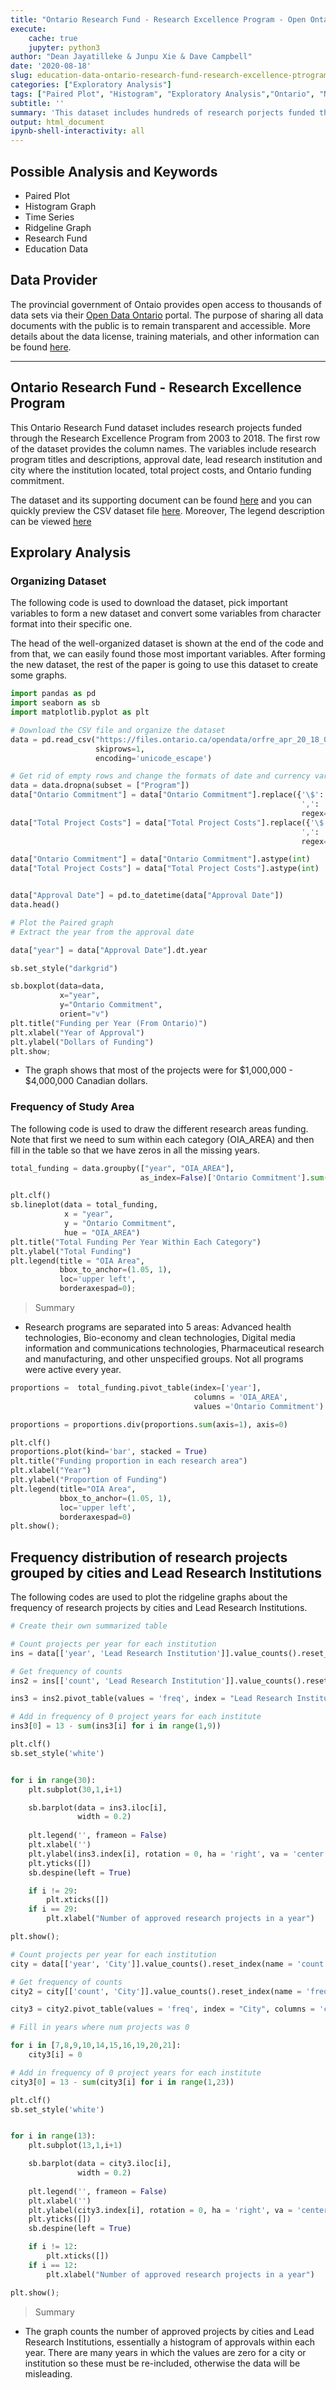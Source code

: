 ---
title: "Ontario Research Fund - Research Excellence Program - Open Ontario"
execute:
    cache: true
    jupyter: python3
author: "Dean Jayatilleke & Junpu Xie & Dave Campbell"
date: '2020-08-18'
slug: education-data-ontario-research-fund-research-excellence-ptrogram-data-catalogue-frome-governmnet-of-ontario
categories: ["Exploratory Analysis"]
tags: ["Paired Plot", "Histogram", "Exploratory Analysis","Ontario", "Non-Linear Regression", "Education"]
subtitle: ''
summary: 'This dataset includes hundreds of research porjects funded through Research Excellence Program from 2003 to 2018.'
output: html_document
ipynb-shell-interactivity: all
---

## Possible Analysis and Keywords

- Paired Plot
- Histogram Graph
- Time Series
- Ridgeline Graph
- Research Fund
- Education Data

## Data Provider

The provincial government of Ontaio provides open access to thousands of data sets via their [Open Data Ontario](https://data.ontario.ca/en/) portal. The purpose of sharing all data documents with the public is to remain transparent and accessible.  More details about the data license, training materials, and other information can be found [here](https://data.ontario.ca/about).

***

## Ontario Research Fund - Research Excellence Program 


This Ontario Research Fund dataset includes research projects funded through the Research Excellence Program from 2003 to 2018. The first row of the dataset provides the column names.  The variables include research program titles and descriptions, approval date, lead research institution and city where the institution located, total project costs, and Ontario funding commitment. 

The dataset and its supporting document can be found [here](https://data.ontario.ca/en/dataset/ontario-research-fund-research-excellence-program) and you can quickly preview the CSV dataset file [here](https://data.ontario.ca/en/dataset/ontario-research-fund-research-excellence-program/resource/8bd5111a-1684-4254-92a6-e1b28fde495f). Moreover, The legend description can be viewed [here](https://d2khazk8e83rdv.cloudfront.net/research_funding_legend_and_summary_1.txt)


## Exprolary Analysis

### Organizing Dataset 

The following code is used to download the dataset, pick important variables to form a new dataset and convert some variables from character format into their specific one.

The head of the well-organized dataset is shown at the end of the code and from that, we can easily found those most important variables. After forming the new dataset, the rest of the paper is going to use this dataset to create some graphs.

```{python dataset}

import pandas as pd 
import seaborn as sb
import matplotlib.pyplot as plt

# Download the CSV file and organize the dataset
data = pd.read_csv("https://files.ontario.ca/opendata/orfre_apr_20_18_0.csv", 
                   skiprows=1, 
                   encoding='unicode_escape')

# Get rid of empty rows and change the formats of date and currency variables
data = data.dropna(subset = ["Program"])
data["Ontario Commitment"] = data["Ontario Commitment"].replace({'\$': '',
                                                                 ',': ''}, 
                                                                 regex=True)
data["Total Project Costs"] = data["Total Project Costs"].replace({'\$': '',
                                                                 ',': ''}, 
                                                                 regex=True)

data["Ontario Commitment"] = data["Ontario Commitment"].astype(int)
data["Total Project Costs"] = data["Total Project Costs"].astype(int)


data["Approval Date"] = pd.to_datetime(data["Approval Date"])
data.head()

```

```{python plot1}
# Plot the Paired graph
# Extract the year from the approval date

data["year"] = data["Approval Date"].dt.year

sb.set_style("darkgrid")

sb.boxplot(data=data,
           x="year",
           y="Ontario Commitment",
           orient="v")
plt.title("Funding per Year (From Ontario)")
plt.xlabel("Year of Approval")
plt.ylabel("Dollars of Funding")
plt.show;

```

* The graph shows that most of the projects were for \$1,000,000 - \$4,000,000 Canadian dollars.


### Frequency of Study Area

The following code is used to draw the different research areas funding.  Note that first we need to sum within each category (OIA\_AREA) and then fill in the table so that we have zeros in all the missing years.

```{python frequency}

total_funding = data.groupby(["year", "OIA_AREA"],
                             as_index=False)['Ontario Commitment'].sum()

plt.clf()
sb.lineplot(data = total_funding,
            x = "year",
            y = "Ontario Commitment",
            hue = "OIA_AREA")
plt.title("Total Funding Per Year Within Each Category")
plt.ylabel("Total Funding")
plt.legend(title = "OIA Area",
           bbox_to_anchor=(1.05, 1),
           loc='upper left',
           borderaxespad=0);

```

> Summary

* Research programs are separated into 5 areas: Advanced health technologies, Bio-economy and clean technologies, Digital media information and communications technologies, Pharmaceutical research and manufacturing, and other unspecified groups. Not all programs were active every year.

```{python proportion}

proportions =  total_funding.pivot_table(index=['year'],
                                         columns = 'OIA_AREA',
                                         values ='Ontario Commitment').reset_index().set_index('year').fillna(0)

proportions = proportions.div(proportions.sum(axis=1), axis=0)

plt.clf()
proportions.plot(kind='bar', stacked = True)
plt.title("Funding proportion in each research area")
plt.xlabel("Year")
plt.ylabel("Proportion of Funding")
plt.legend(title="OIA Area",
           bbox_to_anchor=(1.05, 1), 
           loc='upper left', 
           borderaxespad=0)
plt.show();
```

## Frequency distribution of research projects grouped by cities and Lead Research Institutions

The following codes are used to plot the ridgeline graphs about the frequency of research projects by cities and Lead Research Institutions.

```{python ins}

# Create their own summarized table

# Count projects per year for each institution
ins = data[['year', 'Lead Research Institution']].value_counts().reset_index(name = 'count')

# Get frequency of counts
ins2 = ins[['count', 'Lead Research Institution']].value_counts().reset_index(name = 'freq')

ins3 = ins2.pivot_table(values = 'freq', index = "Lead Research Institution", columns = 'count').fillna(0)

# Add in frequency of 0 project years for each institute
ins3[0] = 13 - sum(ins3[i] for i in range(1,9))

```
```{python ins bar}

plt.clf()
sb.set_style('white')


for i in range(30):
    plt.subplot(30,1,i+1)

    sb.barplot(data = ins3.iloc[i],
               width = 0.2)
    
    plt.legend('', frameon = False)
    plt.xlabel('')
    plt.ylabel(ins3.index[i], rotation = 0, ha = 'right', va = 'center')
    plt.yticks([])
    sb.despine(left = True)

    if i != 29:
        plt.xticks([])
    if i == 29:
        plt.xlabel("Number of approved research projects in a year")

plt.show();

```

```{python city}

# Count projects per year for each institution
city = data[['year', 'City']].value_counts().reset_index(name = 'count')

# Get frequency of counts
city2 = city[['count', 'City']].value_counts().reset_index(name = 'freq')

city3 = city2.pivot_table(values = 'freq', index = "City", columns = 'count').fillna(0)

# Fill in years where num projects was 0

for i in [7,8,9,10,14,15,16,19,20,21]:
    city3[i] = 0

# Add in frequency of 0 project years for each institute
city3[0] = 13 - sum(city3[i] for i in range(1,23))

```

```{python city plot}

plt.clf()
sb.set_style('white')


for i in range(13):
    plt.subplot(13,1,i+1)

    sb.barplot(data = city3.iloc[i],
               width = 0.2)
    
    plt.legend('', frameon = False)
    plt.xlabel('')
    plt.ylabel(city3.index[i], rotation = 0, ha = 'right', va = 'center')
    plt.yticks([])
    sb.despine(left = True)

    if i != 12:
        plt.xticks([])
    if i == 12:
        plt.xlabel("Number of approved research projects in a year")

plt.show();


```

> Summary

* The graph counts the number of approved projects by cities and Lead Research Institutions, essentially a histogram of approvals within each year.  There are many years in which the values are zero for a city or institution so these must be re-included, otherwise the data will be misleading.

